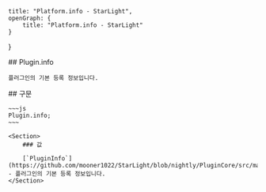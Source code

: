     title: "Platform.info - StarLight",
    openGraph: {
        title: "Platform.info - StarLight"
    }
}

<Section>
    ## Plugin.info

    플러그인의 기본 등록 정보입니다.
</Section>
<Section>
    ## 구문

    ~~~js
    Plugin.info;
    ~~~

    <Section>
        ### 값

        [`PluginInfo`](https://github.com/mooner1022/StarLight/blob/nightly/PluginCore/src/main/java/dev/mooner/starlight/plugincore/plugin/PluginInfo.kt#L2) - 플러그인의 기본 등록 정보입니다.
    </Section>
</Section>